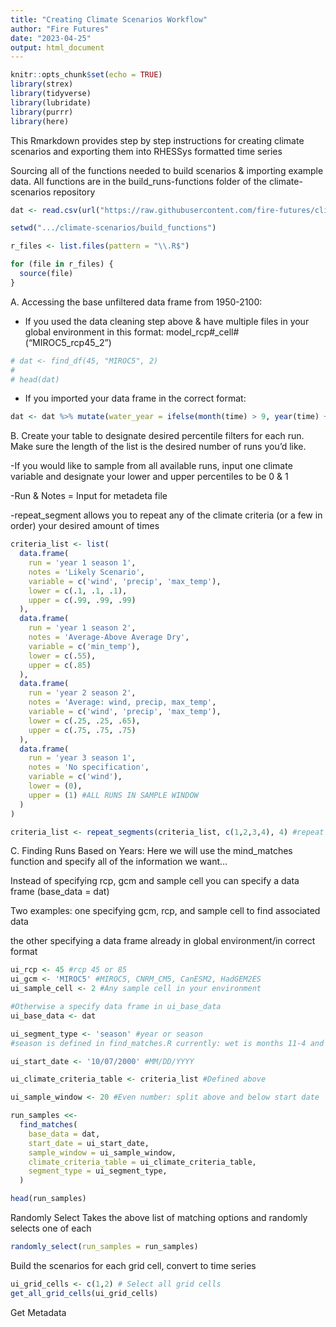 ```yaml
---
title: "Creating Climate Scenarios Workflow"
author: "Fire Futures"
date: "2023-04-25"
output: html_document
---
```

```r
knitr::opts_chunk$set(echo = TRUE)
library(strex)
library(tidyverse)
library(lubridate)
library(purrr)
library(here)
```

This Rmarkdown provides step by step instructions for creating climate scenarios and exporting them into RHESSys formatted time series 

Sourcing all of the functions needed to build scenarios & importing example data. All functions are in the build_runs-functions folder of the climate-scenarios repository
```r
dat <- read.csv(url("https://raw.githubusercontent.com/fire-futures/climate-scenarios/main/MIROC_rcp45_2")) #sourcing example cleaned data 

setwd(".../climate-scenarios/build_functions")

r_files <- list.files(pattern = "\\.R$")

for (file in r_files) {
  source(file)
}
```

A. Accessing the base unfiltered data frame from 1950-2100:

- If you used the data cleaning step above & have multiple files in your global environment in this format: model_rcp#_cell# ("MIROC5_rcp45_2") 
```r
# dat <- find_df(45, "MIROC5", 2)
# 
# head(dat)
```

- If you imported your data frame in the correct format:
```r
dat <- dat %>% mutate(water_year = ifelse(month(time) > 9, year(time) + 1, year(time)))
```

B. Create your table to designate desired percentile filters for each run. Make sure the length of the list is the desired number of runs you'd like. 

-If you would like to sample from all available runs, input one climate variable and designate your lower and upper percentiles to be 0 & 1

-Run & Notes = Input for metadeta file

-repeat_segment allows you to repeat any of the climate criteria (or a few in order) your desired amount of times

```r
criteria_list <- list(
  data.frame(
    run = 'year 1 season 1',
    notes = 'Likely Scenario',
    variable = c('wind', 'precip', 'max_temp'),
    lower = c(.1, .1, .1),
    upper = c(.99, .99, .99)
  ),
  data.frame(
    run = 'year 1 season 2',
    notes = 'Average-Above Average Dry',
    variable = c('min_temp'),
    lower = c(.55),
    upper = c(.85)
  ),
  data.frame(
    run = 'year 2 season 2',
    notes = 'Average: wind, precip, max_temp',
    variable = c('wind', 'precip', 'max_temp'),
    lower = c(.25, .25, .65),
    upper = c(.75, .75, .75)
  ),
  data.frame(
    run = 'year 3 season 1',
    notes = 'No specification',
    variable = c('wind'),
    lower = (0),
    upper = (1) #ALL RUNS IN SAMPLE WINDOW 
  )
)

criteria_list <- repeat_segments(criteria_list, c(1,2,3,4), 4) #repeat 1-4 four times 
```

C. Finding Runs Based on Years: Here we will use the mind_matches function and specify all of the information we want...

Instead of specifying rcp, gcm and sample cell you can specify a data frame (base_data = dat)

Two examples: 
one specifying gcm, rcp, and sample cell to find associated data

the other specifying a data frame already in global environment/in correct format 

```r
ui_rcp <- 45 #rcp 45 or 85
ui_gcm <- 'MIROC5' #MIROC5, CNRM_CM5, CanESM2, HadGEM2ES 
ui_sample_cell <- 2 #Any sample cell in your environment 

#Otherwise a specify data frame in ui_base_data
ui_base_data <- dat

ui_segment_type <- 'season' #year or season
#season is defined in find_matches.R currently: wet is months 11-4 and dry 5-10

ui_start_date <- '10/07/2000' #MM/DD/YYYY

ui_climate_criteria_table <- criteria_list #Defined above 

ui_sample_window <- 20 #Even number: split above and below start date 

run_samples <<-
  find_matches(
    base_data = dat,
    start_date = ui_start_date, 
    sample_window = ui_sample_window,
    climate_criteria_table = ui_climate_criteria_table, 
    segment_type = ui_segment_type,
  )

head(run_samples)
```

Randomly Select
Takes the above list of matching options and randomly selects one of each
```r
randomly_select(run_samples = run_samples)
```


Build the scenarios for each grid cell, convert to time series
```r
ui_grid_cells <- c(1,2) # Select all grid cells
get_all_grid_cells(ui_grid_cells)
```

Get Metadata
